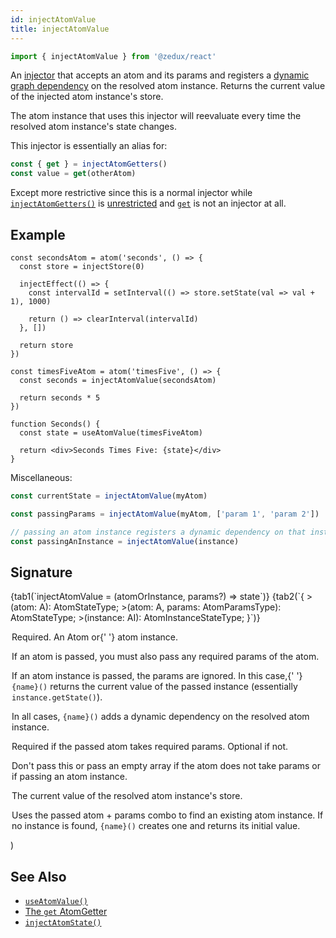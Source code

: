 ```yaml
---
id: injectAtomValue
title: injectAtomValue
---
```



```ts
import { injectAtomValue } from '@zedux/react'
```

An [injector](../glossary#injector) that accepts an atom and its params and registers a [dynamic graph dependency](../glossary#dynamic-graph-dependency) on the resolved atom instance. Returns the current value of the injected atom instance's store.

The atom instance that uses this injector will reevaluate every time the resolved atom instance's state changes.

This injector is essentially an alias for:

```ts
const { get } = injectAtomGetters()
const value = get(otherAtom)
```

Except more restrictive since this is a normal injector while [`injectAtomGetters()`](injectAtomGetters) is [unrestricted](../glossary#unrestricted-injector) and [`get`](../types/AtomGetters#get) is not an injector at all.

## Example

```tsx live ecosystemId=injectAtomValue/example resultVar=Seconds
const secondsAtom = atom('seconds', () => {
  const store = injectStore(0)

  injectEffect(() => {
    const intervalId = setInterval(() => store.setState(val => val + 1), 1000)

    return () => clearInterval(intervalId)
  }, [])

  return store
})

const timesFiveAtom = atom('timesFive', () => {
  const seconds = injectAtomValue(secondsAtom)

  return seconds * 5
})

function Seconds() {
  const state = useAtomValue(timesFiveAtom)

  return <div>Seconds Times Five: {state}</div>
}
```

Miscellaneous:

```ts
const currentState = injectAtomValue(myAtom)

const passingParams = injectAtomValue(myAtom, ['param 1', 'param 2'])

// passing an atom instance registers a dynamic dependency on that instance
const passingAnInstance = injectAtomValue(instance)
```

## Signature

<Tabs>
  {tab1(`injectAtomValue = (atomOrInstance, params?) => state`)}
  {tab2(`{
  <A extends AtomBase<any, [], any>>(atom: A): AtomStateType<A>;
  <A extends AtomBase<any, [...any], any>>(atom: A, params: AtomParamsType<A>): AtomStateType<A>;
  <AI extends AtomInstanceBase<any, [...any], any>>(instance: AI): AtomInstanceStateType<AI>;
}`)}
</Tabs>

  <Legend>
    <Item name="atomOrInstance">
      <p>
        Required. An <Link to="../classes/Atom">Atom</Link> or{' '}
        <Link to="../classes/AtomInstance">atom instance</Link>.
      </p>
      <p>
        If an atom is passed, you must also pass any required params of the
        atom.
      </p>
      <p>
        If an atom instance is passed, the params are ignored. In this case,{' '}
        <code>{name}()</code> returns the current value of the passed instance
        (essentially <code>instance.getState()</code>).
      </p>
      <p>
        In all cases, <code>{name}()</code> adds a dynamic dependency on the
        resolved atom instance.
      </p>
    </Item>
    <Item name="params">
      <p>Required if the passed atom takes required params. Optional if not.</p>
      <p>
        Don't pass this or pass an empty array if the atom does not take params
        or if passing an atom instance.
      </p>
    </Item>
    <Item name="Returns">
      <p>The current value of the resolved atom instance's store.</p>
      <p>
        Uses the passed atom + params combo to find an existing atom instance.
        If no instance is found, <code>{name}()</code> creates one and returns
        its initial value.
      </p>
    </Item>
  </Legend>
)

<InjectAtomValueLegend />

## See Also

- [`useAtomValue()`](../hooks/useAtomValue)
- [The `get` AtomGetter](../types/AtomGetters#get)
- [`injectAtomState()`](injectAtomState)
